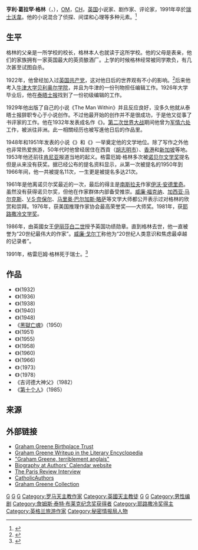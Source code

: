 {{noteTA
|T=zh-tw:葛拉罕·葛林 (作家); zh-cn:格雷厄姆·格林;
|1=zh-tw:葛林; zh-cn:格林;
|2=zh-tw:葛拉罕·葛林; zh-cn:格雷厄姆·格林;
|3=zh-tw:葛拉罕; zh-cn:格雷厄姆;
}}

{{For|同名演員|葛拉罕·葛林 (演員)}}
{{Infobox writer 
| name        = 格雷厄姆·格林<br />Graham Greene
| image       =  Graham Greene angol író, 1975 Fortepan 84697.jpg
| image_size  = 
| caption     = 格雷厄姆·格林在1975年
| pseudonym   =
| birth_name  = Henry Graham Greene
| birth_date  = {{birth date|df=yes|1904|10|2}}
| birth_place = {{GBR}}[[赫特福德郡|赫特福德郡]][[伯克翰斯德|伯克翰斯德]]
| death_date  = {{death date and age|df=yes|1991|4|3|1904|10|2}}
| death_place = {{SUI}}[[沃韋|沃韋]]
| spouse = Vivien Greene (1927-1948) (分居)
| partner = Lady Catherine Walston (1946-1966)<br>Yvonne Cloetta (1966-1991)
| children = Lucy Caroline (1933)<br>Francis (1936)
| occupation  = 作家
| nationality = {{UK}}
| period      = 1925–1991
| genre       = [[小说|小说]]、[[惊悚_(类型)|惊悚]]
| influences  = [[约瑟夫·康拉德|约瑟夫·康拉德]]、[[亨利·萊特·哈葛德|亨利·萊特·哈葛德]]、[[罗伯特·路易斯·史蒂文森|罗伯特·路易斯·史蒂文森]]、[[亨利·詹姆斯|亨利·詹姆斯]]、[[马塞尔·普鲁斯特|马塞尔·普鲁斯特]]
 <ref>Miller, R. H. ''Understanding Graham Greene''. Columbia, SC: University of South Carolina Press, 1990. Print.</ref><ref>Pendleton, Robert. ''Graham Greene's Conradian Masterplot''. Suffolk: MacMillan Press Ltd, 1996. Print.</ref>
| influenced  =
| signature   =
| website     =
}}
'''亨利·葛拉罕·格林'''（{{lang-en|'''Henry Graham Greene'''}}，{{bd|1904年|10月2日|1991年|4月3日|G}}），[[功績勳章_(英國)|OM]]，[[名譽勳位|CH]]，[[英国|英国]]小说家、剧作家、评论家，1991年卒於[[瑞士|瑞士]][[沃韋|沃韋]]。他的小说混合了侦探、间谍和心理等多种元素。<ref>{{Cite web |url=http://orwell.ru/people/greene/gg_en |title=Henry Graham Greene |accessdate=2013-07-21 |archive-date=2013-03-12 |archive-url=https://web.archive.org/web/20130312025725/http://orwell.ru/people/greene/gg_en |dead-url=no }}</ref>

==生平==
格林的父亲是一所学校的校长，格林本人也就读于这所学校。他的父母是表亲，他们的家族拥有一家英国最大的英资酿酒厂。上学的时候格林经常被同学欺负，有几次甚至试图自杀。

1922年，他曾经加入过[[大不列颠共产党|英国共产党]]，这对他日后的世界观有不小的影响。<ref>{{Cite web |url=http://www.starpulse.com/Celebrity/Graham_Greene-spb4079941/Biography/ |title=Graham Greene Biography |accessdate=2013-07-21 |archive-date=2015-09-27 |archive-url=https://web.archive.org/web/20150927134336/http://www.starpulse.com/Celebrity/Graham_Greene-spb4079941/Biography/ |dead-url=no }}</ref>后来他考入[[牛津大学|牛津大学]][[贝利奥尔学院|贝利奥尔学院]]，并且为牛津的一份刊物担任编辑工作。1926年大学毕业后，他在[[泰晤士报|泰晤士报]]找到了一份初级编辑的工作。

1929年他出版了自己的小说《The Man Within》并且反应良好，没多久他就从泰晤士报辞职专心于小说创作。不过他最开始的创作并不是很成功，于是他又從事了书评家的工作。他在1932年发表成名作《{{link-en|斯坦布尔列车|Stamboul Train}}》。[[第二次世界大战|第二次世界大战]]期间他曾为[[军情六处|军情六处]]工作，被派往非洲。此一相關经历也被写進他日后的作品里。

1948年和1951年发表的小说《{{link-en|问题的核心|The Heart of the Matter}}》和《{{link-en|恋情的终结|The End of the Affair}}》一举奠定他的文学地位。除了写作之外他也非常热爱旅游，50年代时他曾经居住在西貢（[[胡志明市|胡志明市]]）、[[香港|香港]]和[[新加坡|新加坡]]等地。1953年他还前往[[肯尼亚|肯尼亚]]报道当地的起义。格雷厄姆·格林多次被[[诺贝尔文学奖|诺贝尔文学奖]]提名但是从来没有获奖。据已经公布的提名资料显示，从第一次被提名的1950年到1966年间，他一共被提名11次，一生更是被提名多达21次。

1961年是他离诺贝尔奖最近的一次，最后的得主是[[南斯拉夫|南斯拉夫]]作家[[伊沃·安德里奇|伊沃·安德里奇]]。虽然没有获得诺贝尔奖，但他在作家群体内部备受推崇。[[威廉·福克纳|威廉·福克纳]]、[[加西亚·马尔克斯|加西亚·马尔克斯]]、[[V·S·奈保尔|V·S·奈保尔]]、[[马里奥·巴尔加斯·略萨|马里奥·巴尔加斯·略萨]]等文学大师都公开表示过对格林的欣赏和崇拜。1976年，获美国推理作家协会最高荣誉奖——大师奖。1981年，获[[耶路撒冷文学奖|耶路撒冷文学奖]]。

1986年，由英國女王[[伊丽莎白二世|伊丽莎白二世]]授予英国功绩勋章。直到格林去世，他一直被誉为“20世纪最伟大的作家”。[[威廉·戈尔丁|威廉·戈尔丁]]称他为“20世纪人类意识和焦虑最卓越的记录者”。

1991年，格雷厄姆·格林死于瑞士。<ref>{{Cite web |url=http://www.findagrave.com/cgi-bin/fg.cgi?page=gr&GRid=5204 |title=Graham Greene |accessdate=2013-07-21 |archive-date=2015-11-13 |archive-url=https://web.archive.org/web/20151113125030/http://www.findagrave.com/cgi-bin/fg.cgi?page=gr&GRid=5204 |dead-url=no }}</ref>

==作品==
*《{{link-en|斯坦布尔列车|Stamboul Train}}》(1932)
*《{{link-en|待售的手枪|A Gun for Sale}}》(1936)
*《{{link-en|布莱顿硬糖|Brighton Rock}}》(1938)
*《{{link-en|权力与荣耀|The Power and the Glory}}》(1940)
*《{{link-en|问题的核心|The Heart of the Matter}}》(1948)
*《[[黑獄亡魂|黑獄亡魂]]》（1950）
*《{{link-en|恋情的终结|The End of the Affair}}》(1951)
*《{{link-en|文静的美國人|The Quiet American}}》(1955)
*《{{link-en|我们在哈瓦那的人|Our Man in  Havana}}》(1958)
*《{{link-en|一个自行发完的病例|A Burnt-Out Case}}》(1960)
*《{{link-en|喜剧演员|The Comedians (novel)}}》(1966)
*《{{link-en|名誉领事|The Honorary Consul}}》（1973）
*《{{link-en|人性的因素|The Human Factor (novel)}}》（1978）
*《吉诃德大神父》（1982）
*《[[第十個人_(電影)|第十个人]]》（1985）

==来源==
{{reflist}}

== 外部链接 ==
* [http://www.grahamgreenebt.org Graham Greene Birthplace Trust] {{Wayback|url=http://www.grahamgreenebt.org/ |date=20200902151342 }}
* [http://www.litencyc.com/php/speople.php?rec=true&UID=1864 Graham Greene Writeup in the Literary Encyclopedia] {{Wayback|url=http://www.litencyc.com/php/speople.php?rec=true&UID=1864 |date=20071021111931 }}
* [http://entertainment.timesonline.co.uk/tol/arts_and_entertainment/the_tls/article3237558.ece "Graham Greene, terriblement anglais"] {{Wayback|url=http://entertainment.timesonline.co.uk/tol/arts_and_entertainment/the_tls/article3237558.ece |date=20080509095011 }}
* [https://web.archive.org/web/20050727074735/http://www.kirjasto.sci.fi/greene.htm Biography at Authors' Calendar website]
* [http://theparisreview.org/viewinterview.php/prmMID/5180 The Paris Review Interview] {{Wayback|url=http://theparisreview.org/viewinterview.php/prmMID/5180 |date=20080209035132 }}
* [http://www.catholicauthors.com/greene.html CatholicAuthors] {{Wayback|url=http://www.catholicauthors.com/greene.html |date=20080513225934 }}
* [http://research.hrc.utexas.edu:8080/hrcxtf/view?docId=ead/00200.xml&query=graham%20greene&query-join=and Graham Greene Collection] {{Wayback|url=http://research.hrc.utexas.edu:8080/hrcxtf/view?docId=ead%2F00200.xml&query=graham%20greene&query-join=and |date=20120210223616 }}

{{詹姆斯·泰特·布莱克纪念奖获得者}}

{{Authority control}}
{{DEFAULTSORT:Greene, Graham}}
[[Category:1904年出生|G]]
[[Category:1991年逝世|G]]
[[Category:英格兰谍报小说家|G]]
[[Category:罗马天主教作家|Category:罗马天主教作家]]
[[Category:英國天主教徒|Category:英國天主教徒]]
[[Category:功績勳章成員|G]]
[[Category:名譽勳位成員|G]]
[[Category:男性编剧|Category:男性编剧]]
[[Category:詹姆斯·泰特·布莱克纪念奖获得者|Category:詹姆斯·泰特·布莱克纪念奖获得者]]
[[Category:耶路撒冷奖得主|Category:耶路撒冷奖得主]]
[[Category:英格兰旅游作家|Category:英格兰旅游作家]]
[[Category:秘密情报局人物|Category:秘密情报局人物]]